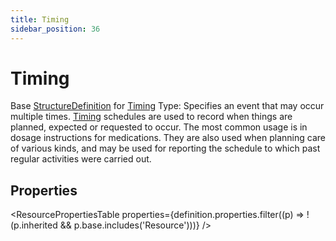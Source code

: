 ```yaml
---
title: Timing
sidebar_position: 36
---
```



# Timing

Base <a href="/docs/api/fhir/resources/structuredefinition">StructureDefinition</a> for <a href="/docs/api/fhir/datatypes/timing">Timing</a> Type: Specifies an event that may occur multiple times. <a href="/docs/api/fhir/datatypes/timing">Timing</a> schedules are used to record when things are planned, expected or requested to occur. The most common usage is in dosage instructions for medications. They are also used when planning care of various kinds, and may be used for reporting the schedule to which past regular activities were carried out.

<Tabs queryString="section">
<TabItem value="schema" label="Schema" default>

## Properties

<ResourcePropertiesTable
  properties={definition.properties.filter((p) => !(p.inherited && p.base.includes('Resource')))}
/>

</TabItem>
  


</Tabs>
